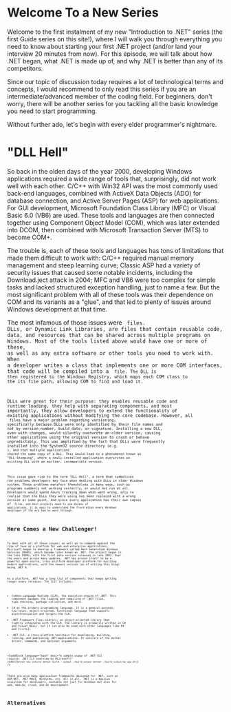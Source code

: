 
# Welcome To a New Series

Welcome to the first instalment of my new "Introduction to .NET" series (the first Guide series on this site!), where I will walk you through everything
you need to know about starting your first .NET project (and/or land your interview 20 minutes from now). For this episode, we will talk
about how .NET began, what .NET is made up of, and why .NET is better than any of its competitors.

Since our topic of discussion today requires a lot of technological terms and concepts, I would recommend to only read this series if you
are an intermediate/advanced member of the coding field. For beginners, don't worry, there will be another series for you tackling all the basic knowledge
you need to start programming.

Without further ado, let's begin with every elder programmer's nightmare.

# "DLL Hell"

So back in the olden days of the year 2000, developing Windows applications required a wide range of tools that, surprisingly, did not work well with
each other. C/C++ with Win32 API was the most commonly used back-end languages, combined with ActiveX Data Objects (ADO) for database connection,
and Active Server Pages (ASP) for web applications. For GUI development, Microsoft Foundation Class Library (MFC) or Visual Basic 6.0 (VB6) are used.
These tools and languages are then connected together using Component Object Model (COM), which was later extended into DCOM, then combined with
Microsoft Transaction Server (MTS) to become COM+.

The trouble is, each of these tools and languages has tons of limitations that made them difficult to work with: C/C++ required manual memory management
and steep learning curve; Classic ASP had a variety of security issues that caused some notable incidents, including the Download.ject attack in 2004;
MFC and VB6 were too complex for simple tasks and lacked structured exception handling, just to name a few. But the most significant problem with all of
these tools was their dependence on COM and its variants as a "glue", and that led to plenty of issues around Windows development at that time.

The most infamous of those issues were <Code code=".dll" /> files. DLLs, or Dynamic Link Libraries, are files that contain reusable code, data, and resources that can
be shared across multiple programs on Windows. Most of the tools listed above would have one or more of these, as well as any extra software or other
tools you need to work with. When a developer writes a class that implements one or more COM interfaces, that code will be compiled into a <Code code=".dll" /> file.
The DLL is then registered to the Windows Registry, which maps each COM class to the its file path, allowing COM to find and load it.

DLLs were great for their purpose: they enables reusable code and runtime loading, they help with separating components,
and most importantly, they allow developers to extend the functionality of existing applications without modifying the core codebase. However, all <Code code=".dll" />
files have a major problem regarding versioning, specifically because DLLs were only identified by their file names and not by version number,
build date, or signature. Installing a new DLL, even with changes, would silently overwrote an older version, causing other applications using the
original version to crash or behave unpredictably. This was amplified by the fact that DLLs were frequently installed into the System32 source
directory (e.g. <Code code="C:\Windows\System32" />), and that multiple applications shared the same copy of a DLL. This would lead to a phenomenon known as "DLL Stomping",
where a newly-installed application overwrites an existing DLL with an earlier, incompatible version.

This issue gave rise to the term "DLL Hell", a term that symbolises the problems developers may face when dealing with DLLs in older Windows system. These
problems manifest themshelves in many ways, such as programs suddenly not working correctly, or would not run at all. Developers would spend hours tracking
down what went wrong, only to realise that the DLLs they were using has been replaced with a wrong version at some point. And since every application has
their own copies of <Code code=".dll" /> files, and most projects need to use dozens of applications, it is easy to understand the frustration every Windows developer of the
era had to went through.

# Here Comes a New Challenger!

To deal with all of those issues, as well as to compete against the rise of Java as a platform for web and enterprise applications, Microsoft began to
develop a framework called Next Generation Windows Services (NGWS), which became later known as .NET. The project began in the late 1990s, with the first
beta version released in late 2001. Over the years and across many updates, .NET has proven itself to be a powerful open-source, cross-platform developer
platform for building modern applications, with the newest version (as of writing this blog) being .NET 9.

As a platform, .NET has a long list of components that keeps getting longer every releases. The list includes:

- Common Language Runtime (CLR), the execution engine of .NET. This component manages the loading and compiling of .NET files, type-checking,
garbage collection, and more.
- C# as the primary programming language. It is a general-purpose, low-level, object-oriented, functional language that supports asynchronization and
targets the CLR. 
- .NET Framework Class Library, an object-oriented library that tightly integrates with the CLR. The library is primarily written in C# and Visual Basic,
but it can also be used with other languages like F# and C++/CLI.
- .NET CLI, a cross-platform toolchain for developing, building, running, and publishing .NET applications. It consists of the dotnet driver, commands, and
optional arguments.

<CodeBlock
    language="bash"
    desc="A sample usage of .NET CLI (source: .NET CLI overview by Microsoft)"
    code={`dotnet new console
dotnet build --output ./build_output
dotnet ./build_output/my_app.dll`}
/>

There are also many application frameworks designed for .NET, such as ASP.NET, .NET MAUI, WinForms, etc. All in all, .NET is a massive ecosystem for
developers, suitable not just for Windows but also for web, mobile, cloud, and AI development.

# Alternatives
